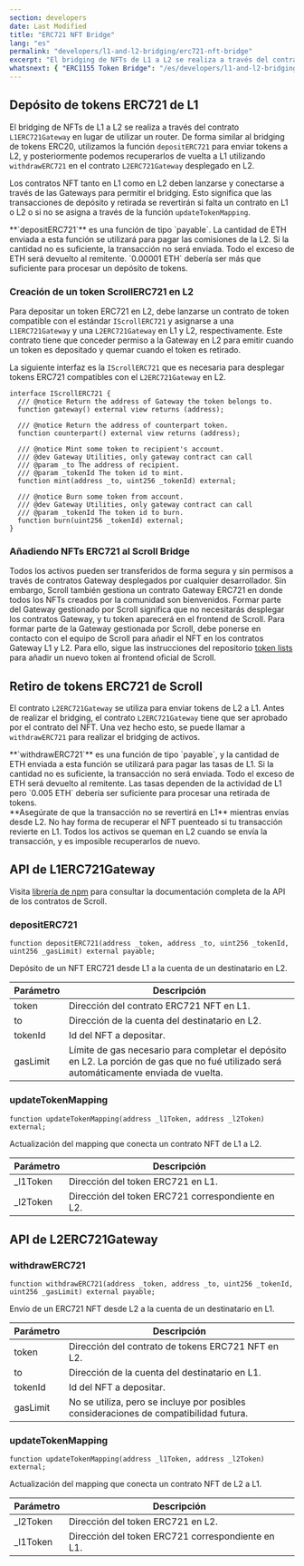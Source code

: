 ```yaml
---
section: developers
date: Last Modified
title: "ERC721 NFT Bridge"
lang: "es"
permalink: "developers/l1-and-l2-bridging/erc721-nft-bridge"
excerpt: "El bridging de NFTs de L1 a L2 se realiza a través del contrato L1ERC721Gateway en lugar de utilizar un router."
whatsnext: { "ERC1155 Token Bridge": "/es/developers/l1-and-l2-bridging/erc1155-token-bridge" }
---
```



## Depósito de tokens ERC721 de L1

El bridging de NFTs de L1 a L2 se realiza a través del contrato `L1ERC721Gateway` en lugar de utilizar un router. De forma similar al bridging de tokens ERC20, utilizamos la función `depositERC721` para enviar tokens a L2, y posteriormente podemos recuperarlos de vuelta a L1 utilizando `withdrawERC721` en el contrato `L2ERC721Gateway` desplegado en L2.

Los contratos NFT tanto en L1 como en L2 deben lanzarse y conectarse a través de las Gateways para permitir el bridging. Esto significa que las transacciones de depósito y retirada se revertirán si falta un contrato en L1 o L2 o si no se asigna a través de la función `updateTokenMapping`.

<Aside type="tip" title="">
  **`depositERC721`** es una función de tipo `payable`. La cantidad de ETH enviada a esta función se utilizará para pagar las comisiones de la L2. Si
  la cantidad no es suficiente, la transacción no será enviada. Todo el exceso de ETH será devuelto al remitente. `0.00001
  ETH` debería ser más que suficiente para procesar un depósito de tokens.
</Aside>

### Creación de un token ScrollERC721 en L2

Para depositar un token ERC721 en L2, debe lanzarse un contrato de token compatible con el estándar `IScrollERC721` y asignarse a una `L1ERC721Gateway` y una `L2ERC721Gateway` en L1 y L2, respectivamente. Este contrato tiene que conceder permiso a la Gateway en L2 para emitir cuando un token es depositado y quemar cuando el token es retirado.

La siguiente interfaz es la `IScrollERC721` que es necesaria para desplegar tokens ERC721 compatibles con el `L2ERC721Gateway` en L2.

```solidity
interface IScrollERC721 {
  /// @notice Return the address of Gateway the token belongs to.
  function gateway() external view returns (address);

  /// @notice Return the address of counterpart token.
  function counterpart() external view returns (address);

  /// @notice Mint some token to recipient's account.
  /// @dev Gateway Utilities, only gateway contract can call
  /// @param _to The address of recipient.
  /// @param _tokenId The token id to mint.
  function mint(address _to, uint256 _tokenId) external;

  /// @notice Burn some token from account.
  /// @dev Gateway Utilities, only gateway contract can call
  /// @param _tokenId The token id to burn.
  function burn(uint256 _tokenId) external;
}
```

### Añadiendo NFTs ERC721 al Scroll Bridge

Todos los activos pueden ser transferidos de forma segura y sin permisos a través de contratos Gateway desplegados por cualquier desarrollador. Sin embargo, Scroll también gestiona un contrato Gateway ERC721 en donde todos los NFTs creados por la comunidad son bienvenidos. Formar parte del Gateway gestionado por Scroll significa que no necesitarás desplegar los contratos Gateway, y tu token aparecerá en el frontend de Scroll. Para formar parte de la Gateway gestionada por Scroll, debe ponerse en contacto con el equipo de Scroll para añadir el NFT en los contratos Gateway L1 y L2. Para ello, sigue las instrucciones del repositorio [token lists](https://github.com/scroll-tech/token-list) para añadir un nuevo token al frontend oficial de Scroll.

## Retiro de tokens ERC721 de Scroll

El contrato `L2ERC721Gateway` se utiliza para enviar tokens de L2 a L1. Antes de realizar el bridging, el contrato `L2ERC721Gateway` tiene que ser aprobado por el contrato del NFT. Una vez hecho esto, se puede llamar a `withdrawERC721` para realizar el bridging de activos.

<Aside type="tip" title="">
  **`withdrawERC721`** es una función de tipo `payable`, y la cantidad de ETH enviada a esta función se utilizará para pagar las tasas de L1. Si la cantidad no es suficiente, la transacción no será enviada. Todo el exceso de ETH será devuelto al remitente. Las tasas
  dependen de la actividad de L1 pero `0.005 ETH` debería ser suficiente para procesar una retirada de tokens.
</Aside>

<Aside type="caution" title="">
  **Asegúrate de que la transacción no se revertirá en L1** mientras envías desde L2. No hay forma de recuperar el NFT puenteado si
  tu transacción revierte en L1. Todos los activos se queman en L2 cuando se envía la transacción, y es imposible recuperarlos
  de nuevo.
</Aside>

## API de L1ERC721Gateway 

Visita [librería de npm](https://www.npmjs.com/package/@scroll-tech/contracts?activeTab=code) para consultar la documentación completa de la API de los contratos de Scroll.

### depositERC721

```solidity
function depositERC721(address _token, address _to, uint256 _tokenId, uint256 _gasLimit) external payable;
```

Depósito de un NFT ERC721 desde L1 a la cuenta de un destinatario en L2.

| Parámetro | Descripción                                       |
| --------- | ------------------------------------------------- |
| token     | Dirección del contrato ERC721 NFT en L1.         |
| to        | Dirección de la cuenta del destinatario en L2.         |
| tokenId   | Id del NFT a depositar.                            |
| gasLimit  | Límite de gas necesario para completar el depósito en L2. La porción de gas que no fué utilizado será automáticamente enviada de vuelta. |

### updateTokenMapping

```solidity
function updateTokenMapping(address _l1Token, address _l2Token) external;
```

Actualización del mapping que conecta un contrato NFT de L1 a L2.

| Parámetro | Descripción                                      |
| --------- | ------------------------------------------------ |
| \_l1Token | Dirección del token ERC721 en L1.               |
| \_l2Token | Dirección del token ERC721 correspondiente en L2. |

## API de L2ERC721Gateway 

### withdrawERC721

```solidity
function withdrawERC721(address _token, address _to, uint256 _tokenId, uint256 _gasLimit) external payable;
```

Envío de un ERC721 NFT desde L2 a la cuenta de un destinatario en L1.

| Parámetro | Descripción                                                              |
| --------- | ------------------------------------------------------------------------ |
| token     | Dirección del contrato de tokens ERC721 NFT en L2.                          |
| to        | Dirección de la cuenta del destinatario en L1.                                |
| tokenId   | Id del NFT a depositar.                                                   |
| gasLimit  | No se utiliza, pero se incluye por posibles consideraciones de compatibilidad futura. |

### updateTokenMapping

```solidity
function updateTokenMapping(address _l1Token, address _l2Token) external;
```

Actualización del mapping que conecta un contrato NFT de L2 a L1.

| Parámetro | Descripción                                      |
| --------- | ------------------------------------------------ |
| \_l2Token | Dirección del token ERC721 en L2.               |
| \_l1Token | Dirección del token ERC721 correspondiente en L1. |
